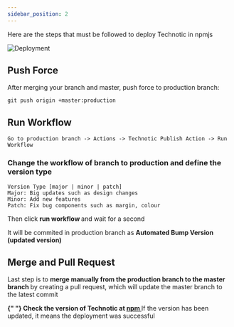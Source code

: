 ```yaml
---
sidebar_position: 2
---
```


Here are the steps that must be followed to deploy Technotic in npmjs

![Deployment](/img/Deployment.png)

## Push Force

After merging your branch and master, push force to production branch:

```
git push origin +master:production
```

## Run Workflow

```
Go to production branch -> Actions -> Technotic Publish Action -> Run Workflow
```

### Change the workflow of branch to production and define the version type

```
Version Type [major | minor | patch]
Major: Big updates such as design changes
Minor: Add new features
Patch: Fix bug components such as margin, colour
```

Then click <b> run workflow </b> and wait for a second

It will be commited in production branch as <b> Automated Bump Version (updated version) </b>

## Merge and Pull Request

Last step is to <b> merge manually from the production branch to the master branch </b> by creating a pull request, which will update the master branch to the latest commit

<b>
  {" "}
  Check the version of Technotic at
  <a href="https://www.npmjs.com/package/technotic"> npm </a>
</b> If the version has been updated, it means the deployment was successful
